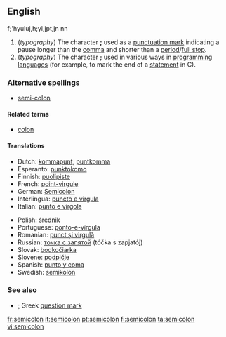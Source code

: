 {{Punctuation marks}}
==English==
f;'hyuluj,h;yl,jpt,jn nn
{{en-noun}}

# (''typography'') The character '''[[;]]''' used as a [[punctuation mark]] indicating a pause longer than the [[comma]] and shorter than a [[period]]/[[full stop]].
# (''typography'') The character '''[[;]]''' used in various ways in [[programming language]]s (for example, to mark the end of a [[statement]] in C).

===Alternative spellings===
*[[semi-colon]]

====Related terms====
*[[colon]]

====Translations====
{{top}}
*Dutch: [[kommapunt]], [[puntkomma]]
*Esperanto: [[punktokomo]]
*Finnish: [[puolipiste]]
*French: [[point-virgule]] {{m}}
*German: [[Semicolon]] {{m}}
*Interlingua: [[puncto e virgula]]
*Italian: [[punto e virgola]] {{m}}
{{mid}}
*Polish: [[średnik]] {{m}}
*Portuguese: [[ponto-e-vírgula]] {{m}}
*Romanian: [[punct şi virgulă]] {{n}}
*Russian: [[точка с запятой]] (tóčka s zapjatój) {{f}}
*Slovak: [[bodkočiarka]] {{f}}
*Slovene: [[podpičje]] {{n}}
*Spanish: [[punto y coma]] {{m}}
*Swedish: [[semikolon]]
{{bottom}}

===See also===
*[[;]] Greek [[question mark]]

[[fr:semicolon]]
[[it:semicolon]]
[[pt:semicolon]]
[[fi:semicolon]]
[[ta:semicolon]]
[[vi:semicolon]]